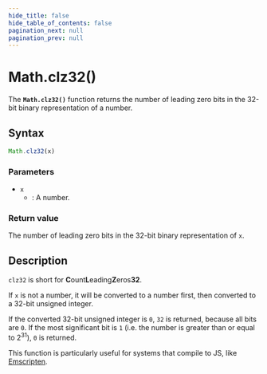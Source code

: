 ```yaml
---
hide_title: false
hide_table_of_contents: false
pagination_next: null
pagination_prev: null
---
```

# Math.clz32()

The **`Math.clz32()`** function returns the number of leading zero bits in the 32-bit binary representation of a number.

## Syntax

```js
Math.clz32(x)
```

### Parameters

- `x`
  - : A number.

### Return value

The number of leading zero bits in the 32-bit binary representation of `x`.

## Description

`clz32` is short for **C**ount**L**eading**Z**eros**32**.

If `x` is not a number, it will be converted to a number first, then converted to a 32-bit unsigned integer.

If the converted 32-bit unsigned integer is `0`, `32` is returned, because all bits are `0`. If the most significant bit is `1` (i.e. the number is greater than or equal to 2<sup>31</sup>), `0` is returned.

This function is particularly useful for systems that compile to JS, like [Emscripten](https://emscripten.org).
